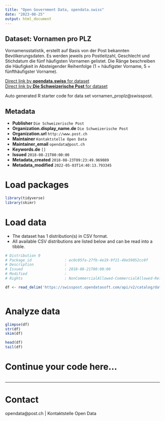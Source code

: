 ```yaml
---
title: "Open Government Data, opendata.swiss"
date: "2023-08-25"
output: html_document
---
```


## Dataset: Vornamen pro PLZ

Vornamensstatistik, erstellt auf Basis von der Post bekannten Bevölkerungsdaten. Es werden jeweils pro Postleitzahl, Geschlecht und Stichdatum die fünf häufigsten Vornamen gelistet. Die Ränge beschreiben die Häufigkeit in Absteigender Reihenfolge (1 = häufigster Vorname, 5 = fünfthäufigster Vorname).

[Direct link by **opendata.swiss** for dataset](https://opendata.swiss/de/dataset/vornamen-pro-plz)<br>
[Direct link by **Die Schweizerische Post** for dataset](https://swisspost.opendatasoft.com/explore/dataset/vornamen_proplz)

Auto generated R starter code for data set vornamen_proplz@swisspost.

## Metadata

- **Publisher** `Die Schweizerische Post`
- **Organization.display_name.de** `Die Schweizerische Post`
- **Organization.url** `http://www.post.ch`
- **Maintainer** `Kontaktstelle Open Data`
- **Maintainer_email** `opendata@post.ch`
- **Keywords.de** `[]`
- **Issued** `2018-08-21T00:00:00`
- **Metadata_created** `2018-08-23T09:23:49.969089`
- **Metadata_modified** `2022-05-03T14:40:13.793345`


# Load packages

```r

library(tidyverse)
library(skimr)

```

# Load data

-   The dataset has 1 distribution(s) in CSV format.
-   All available CSV distributions are listed below and can be read into a tibble.

```r

# Distribution 0
# Package_id               : ec0c05fa-27fb-4e19-9f21-49e59052cc0f
# Description              : 
# Issued                   : 2018-08-21T00:00:00
# Modified                 : 
# Rights                   : NonCommercialAllowed-CommercialAllowed-ReferenceRequired

df <- read_delim('https://swisspost.opendatasoft.com/api/v2/catalog/datasets/vornamen_proplz/exports/csv')



```

# Analyze data

```r

glimpse(df)
str(df)
skim(df)

head(df)
tail(df)

```

# Continue your code here...

```r

```

------------------------------------------------------------------------

# Contact

opendata@post.ch | Kontaktstelle Open Data
